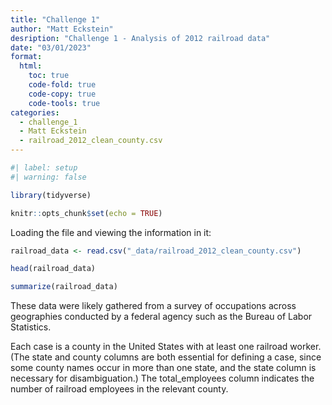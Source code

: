 ```yaml
---
title: "Challenge 1"
author: "Matt Eckstein"
desription: "Challenge 1 - Analysis of 2012 railroad data"
date: "03/01/2023"
format:
  html:
    toc: true
    code-fold: true
    code-copy: true
    code-tools: true
categories:
  - challenge_1
  - Matt Eckstein
  - railroad_2012_clean_county.csv
---
```


```r
#| label: setup
#| warning: false

library(tidyverse)

knitr::opts_chunk$set(echo = TRUE)
```



Loading the file and viewing the information in it:
```r
railroad_data <- read.csv("_data/railroad_2012_clean_county.csv")

head(railroad_data)

summarize(railroad_data)

```


These data were likely gathered from a survey of occupations across geographies conducted by a federal agency such as the Bureau of Labor Statistics.

Each case is a county in the United States with at least one railroad worker. (The state and county columns are both essential for defining a case, since some county names occur in more than one state, and the state column is necessary for disambiguation.) The total_employees column indicates the number of railroad employees in the relevant county.
